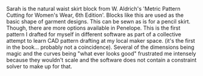 Sarah is the natural waist skirt block from W. Aldrich's 'Metric Pattern Cutting for Women's Wear, 6th Edition'. Blocks
like this are used as the basic shape of garment designs. This can be sewn as is for a pencil skirt. Though, there are
more options available in Penelope. This is the first pattern I drafted for myself in different software as part of a
collective attempt to learn CAD pattern drafting at my local maker space. (it's the first in the book... probably not a
coincidence). Several of the dimensions being magic and the curves being "what ever looks good" frustrated me intensely
because they wouldn't scale and the software does not contain a constraint solver to make up for that.
